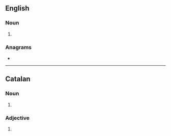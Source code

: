 {{also|créatives}}
==English==

===Noun===
{{head|en|noun plural form}}

# {{plural of|creative|lang=en}}

===Anagrams===
* {{anagrams|en|viscerate}}

----

==Catalan==

===Noun===
{{head|ca|noun form}}

# {{plural of|creativa|lang=ca}}

===Adjective===
{{head|ca|adjective form}}

# {{feminine plural of|creatiu|lang=ca}}